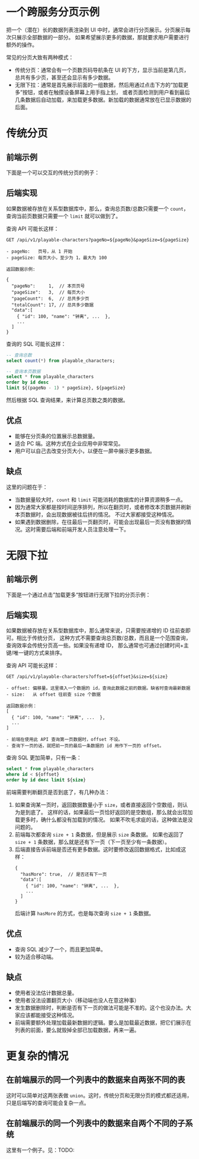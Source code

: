 

# 一个跨服务分页示例

把一个（潜在）长的数据列表渲染到 UI 中时，通常会进行分页展示。分页展示每次只展示全部数据的一部分。
如果希望展示更多的数据，那就要求用户需要进行额外的操作。

常见的分页大致有两种模式：

- 传统分页：通常会有一个页数页码导航条在 UI 的下方，显示当前是第几页，总共有多少页，甚至还会显示有多少数据。
- 无限下拉：通常是首先展示前面的一组数据，然后用通过点击下方的“加载更多”按钮，或者在触摸设备屏幕上用手指上划，
  或者页面检测到用户看到最后几条数据后自动加载，来加载更多数据。新加载的数据通常放在已显示数据的后面。

# 传统分页

## 前端示例

下面是一个可以交互的传统分页的例子：

<ClassicPagination />

## 后端实现

如果数据被存放在关系型数据库中，那么，查询总页数/总数只需要一个 `count`，
查询当前页数据只需要一个 `limit` 就可以做到了。

查询 API 可能长这样：

```
GET /api/v1/playable-characters?pageNo=${pageNo}&pageSize=${pageSize}

- pageNo:   页号，从 1 开始
- pageSize: 每页大小，至少为 1，最大为 100

返回数据示例:

{
  "pageNo":     1,  // 本页页号
  "pageSize":   3,  // 每页大小
  "pageCount":  6,  // 总共多少页
  "totalCount": 17, // 总共多少数据
  "data":[
    { "id": 100, "name": "钟离", ...  },
    ...
  ]
}
```

查询的 SQL 可能长这样：

```SQL
-- 查询总数
select count(*) from playable_characters;

-- 查询本页数据
select * from playable_characters
order by id desc
limit ${(pageNo - 1) * pageSize}, ${pageSize}
```

然后根据 SQL 查询结果，来计算总页数之类的数据。

## 优点

- 能够在分页条的位置展示总数据量。
- 适合 PC 端。这种方式在企业应用中非常常见。
- 用户可以自己去改变分页大小，以便在一屏中展示更多数据。

## 缺点

这里的问题在于：

- 当数据量较大时，`count` 和 `limit` 可能消耗的数据库的计算资源稍多一点。
- 因为通常大家都是按时间逆序排列，所以在翻页时，或者修改本页数据并刷新本页数据时，会出现数据被往后挤的情况。
  不过大家都接受这种情况。
- 如果遇到数据删除，在往最后一页翻页时，可能会出现最后一页没有数据的情况。这时需要后端和前端开发人员注意处理一下。

# 无限下拉

## 前端示例

下面是一个通过点击”加载更多“按钮进行无限下拉的分页示例：

<InfinitePagination />

## 后端实现

如果数据被存放在关系型数据库中，那么通常来说，只需要按递增的 ID 往前查即可。相比于传统分页，
这种方式不需要查询总页数/总数，而且是一个范围查询，查询效率会传统分页高一些。如果没有递增 ID，
那么通常也可通过创建时间+主键/唯一键的方式来排序。

查询 API 可能长这样：

```
GET /api/v1/playable-characters?offset=${offset}&size=${size}

- offset: 偏移量。这里填入一个数据的 id，查询此数据之前的数据。缺省时查询最新数据
- size:   从 offset 往前查 size 个数据

返回数据示例：
[
  { "id": 100, "name": "钟离", ...  },
  ...
]

- 前端在使用此 API 查询第一页数据时，offset 不设。
- 查询下一页的话，就把前一页的最后一条数据的 id 用作下一页的 offset。
```

查询 SQL 更加简单，只有一条：

```SQL
select * from playable_characters
where id < ${offset}
order by id desc limit ${size}
```

前端需要判断翻页是否到底了，有几种办法：

1. 如果查询某一页时，返回数据数量小于 `size`，或者直接返回个空数组，则认为是到底了。
   这样的话，如果最后一页恰好返回的是空数组，那么就会出现加载更多时，确什么都没有加载到的情况。
   如果不吹毛求疵的话，这种做法是没问题的。
2. 前端每次都查询 `size + 1` 条数据，但是展示 `size` 条数据。
   如果也返回了 `size + 1` 条数据，那么就是还有下一页（下一页至少有一条数据）。
3. 后端直接告诉前端是否还有更多数据。这时要修改返回数据格式，比如成这样：
   ```
   {
     "hasMore": true,  // 是否还有下一页
     "data":[
       { "id": 100, "name": "钟离", ...  },
       ...
     ]
   }
   ```
   后端计算 `hasMore` 的方式，也是每次查询 `size + 1` 条数据。

## 优点

- 查询 SQL 减少了一个，而且更加简单。
- 较为适合移动端。

## 缺点

- 使用者没法估计数据总量。
- 使用者没法设置翻页大小（移动端也没人在意这种事）
- 发生数据删除时，判断是否有下一页的做法可能是不准的。这个也没办法。大家应该都能接受这种情况。
- 前端需要额外处理加载最新数据的逻辑。要么是加载最近数据，把它们展示在列表的前面，要么就毁掉全部已加载数据，再来一遍。

# 更复杂的情况

## 在前端展示的同一个列表中的数据来自两张不同的表

这时可以简单对这两张表做 `union`。这时，传统分页和无限分页的模式都还适用，只是后端写的查询可能会复杂一点。

## 在前端展示的同一个列表中的数据来自两个不同的子系统

这里有一个例子。见：TODO:
